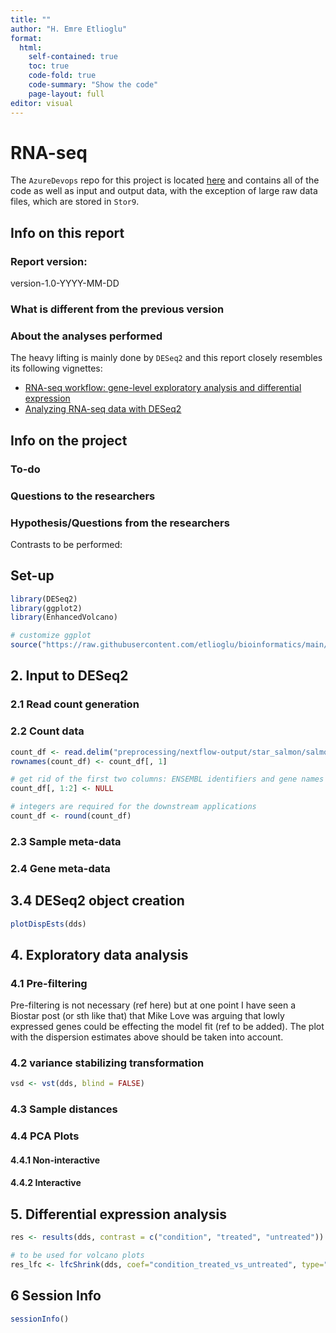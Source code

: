 ```yaml
---
title: ""
author: "H. Emre Etlioglu"
format:
  html:
    self-contained: true
    toc: true
    code-fold: true
    code-summary: "Show the code"
    page-layout: full
editor: visual
---
```


# RNA-seq

The `AzureDevops` repo for this project is located [here](lin-to-the-git-repo) and contains all of the code as well as input and output data, with the exception of large raw data files, which are stored in `Stor9`.

## Info on this report

### Report version:

version-1.0-YYYY-MM-DD

### What is different from the previous version

### About the analyses performed

The heavy lifting is mainly done by `DESeq2` and this report closely resembles its following vignettes:

-   [RNA-seq workflow: gene-level exploratory analysis and differential expression](http://master.bioconductor.org/packages/release/workflows/vignettes/rnaseqGene/inst/doc/rnaseqGene.html)
-   [Analyzing RNA-seq data with DESeq2](https://bioconductor.org/packages/release/bioc/vignettes/DESeq2/inst/doc/DESeq2.html)

## Info on the project

### To-do

### Questions to the researchers

### Hypothesis/Questions from the researchers

Contrasts to be performed:

## Set-up

```r

library(DESeq2)
library(ggplot2)
library(EnhancedVolcano)

# customize ggplot
source("https://raw.githubusercontent.com/etlioglu/bioinformatics/main/templates/customize-ggplot.r")
```

## 2. Input to DESeq2

### 2.1 Read count generation

### 2.2 Count data

```r

count_df <- read.delim("preprocessing/nextflow-output/star_salmon/salmon.merged.gene_counts_length_scaled.tsv")
rownames(count_df) <- count_df[, 1]

# get rid of the first two columns: ENSEMBL identifiers and gene names
count_df[, 1:2] <- NULL

# integers are required for the downstream applications
count_df <- round(count_df)
```

### 2.3 Sample meta-data

### 2.4 Gene meta-data

## 3.4 DESeq2 object creation

```r

plotDispEsts(dds)
```

## 4. Exploratory data analysis

### 4.1 Pre-filtering

Pre-filtering is not necessary (ref here) but at one point I have seen a Biostar post (or sth like that) that Mike Love was arguing that lowly expressed genes could be effecting the model fit (ref to be added). The plot with the dispersion estimates above should be taken into account.

### 4.2 variance stabilizing transformation

```r

vsd <- vst(dds, blind = FALSE)
```

### 4.3 Sample distances

### 4.4 PCA Plots

#### 4.4.1 Non-interactive

#### 4.4.2 Interactive

## 5. Differential expression analysis

```r

res <- results(dds, contrast = c("condition", "treated", "untreated"))

# to be used for volcano plots
res_lfc <- lfcShrink(dds, coef="condition_treated_vs_untreated", type="apeglm")
```

## 6 Session Info

```r

sessionInfo()
```

